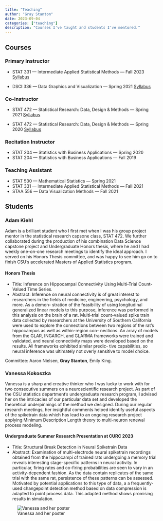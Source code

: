 ```yaml
---
title: "Teaching"
author: "Gray Stanton"
date: 2023-09-04
categories: ["teaching"]
description: "Courses I've taught and students I've mentored."
---
```




## Courses

### Primary Instructor
* STAT 331 --- Intermediate Applied Statistical Methods --- Fall 2023
    [Syllabus](/pdf/STAT331SyllabiusF23.pdf)

* DSCI 336 --- Data Graphics and Visualization --- Spring 2021
    [Syllabus](/pdf/DSCI336_syllabus_22.pdf)


### Co-Instructor
* STAT 472 --- Statistical Research: Data, Design & Methods --- Spring 2021 [Syllabus](/pdf/472sp_syllabus.pdf)

* STAT 472 --- Statistical Research: Data, Design & Methods --- Spring 2020 [Syllabus](/pdf/472sp2020_syllabus.pdf)

### Recitation Instructor 
 * STAT 204 --- Statistics with Business Applications --- Spring 2020
 * STAT 204 --- Statistics with Business Applications --- Fall 2019 

### Teaching Assistant
* STAT 530 --- Mathematical Statistics --- Spring 2021
* STAT 331 --- Intermediate Applied Statistical Methods --- Fall 2021
* STAA 556 --- Data Visualization Methods --- Fall 2021


## Students

### Adam Kiehl
Adam is a brilliant student who I first met when I was his group project mentor in the statistical research capsone class, STAT 472. 
We further collaborated during the production of his combination Data Science capstone project and Undergraduate Honors thesis, where he and I had weekly one-on-one research meetings to identify the ideal approach. I served on his Honors Thesis committee, 
and was happy to see him go on to finish CSU's accelerated Masters of Applied Statistics program.

#### Honors Thesis
* Title: Inference on Hippocampal Connectivity Using Multi-Trial Count-Valued Time Series.
* Abstract: Inference on neural connectivity is of great interest to researchers in
the fields of medicine, engineering, psychology, and more. As a demon-
stration of the feasibility of using longitudinal generalized linear models to
this purpose, inference was performed in this analysis on the brain of a rat.
Multi-trial count-valued spike train data collected by researchers at the
University of Southern California were used to explore the connections
between two regions of the rat’s hippocampus as well as within-region con-
nections. An array of models from the GLAR, INGARCH, and GLARMA
frameworks were trained and validated, and neural connectivity maps were
developed based on the results. All frameworks exhibited similar predic-
tive capabilities, so neural inference was ultimately not overly sensitive to
model choice.

Committee: Aaron Nielsen, __Gray Stanton__, Emily King.

### Vanessa Kokoszka

Vanessa is a sharp and creative thinker who I was lucky to work with for two consecutive summers on a neuroscientific research project. As part of the CSU statistics department's undergraduate research program, I advised her on the intricacies of our particular data set and 
developed the theoretical underpinnings of the method we designed. During our regular research meetings, her insightful comments helped identify useful aspects of the spiketrain data which has lead to an ongoing research project applying Minimum Description Length
theory to multi-neuron renewal process modeling.

#### Undergraduate Summer Research Presentation at CURC 2023
* Title: Structural Break Detection in Neural Spiketrain Data
* Abstract: Examination of multi-electrode neural spiketrain recordings obtained from the hippocampi of trained rats undergoing a memory trial reveals interesting stage-specific patterns in neural activity. 
  In particular, firing rates and co-firing probabilities are seen to vary in an activity-dependent fashion. As the data contain replicates of the same trial with the same rat, persistence of these patterns can be assessed.
   Motivated by potential applications to this type of data, a a frequently-used changepoint detection method based on data compression is adapted to point process data. 
   This adapted method shows promising results in simulation.


![Vanessa and her poster](/images/vanessa_poster_crop.jpg)

